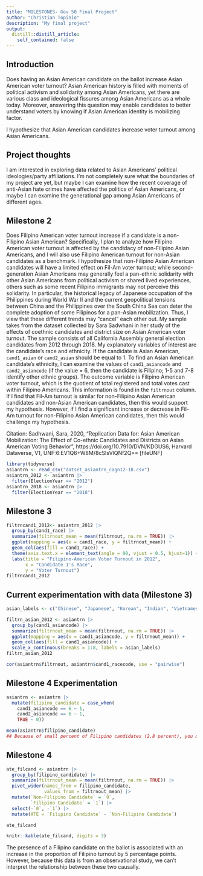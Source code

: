 ```yaml
---
title: "MILESTONES- Gov 50 Final Project"
author: "Christian Topinio"
description: "My final project"
output:
  distill::distill_article:
    self_contained: false
---
```


## Introduction
Does having an Asian American candidate on the ballot increase Asian American voter turnout? Asian American history is filled with moments of political activism and solidarity among Asian Americans, yet there are various class and ideological fissures among Asian Americans as a whole today. Moreover, answering this question may enable candidates to better understand voters by knowing if Asian American identity is mobilizing factor.

I hypothesize that Asian American candidates increase voter turnout among Asian Americans.

## Project thoughts

I am interested in exploring data related to Asian Americans' political ideologies/party affiliations. I'm not completely sure what the boundaries of my project are yet, but maybe I can examine how the recent coverage of anti-Asian hate crimes have affected the politics of Asian Americans, or maybe I can examine the generational gap among Asian Americans of different ages.

## Milestone 2

Does Filipino American voter turnout increase if a candidate is a non-Filipino Asian American? Specifically, I plan to analyze how Filipino American voter turnout is affected by the candidacy of non-Filipino Asian Americans, and I will also use Filipino American turnout for non-Asian candidates as a benchmark. I hypothesize that non-Filipino Asian American candidates will have a limited effect on Fil-Am voter turnout; while second-generation Asian Americans may generally feel a pan-ethnic solidarity with other Asian Americans from political activism or shared lived experiences, others such as some recent Filipino immigrants may not perceive this solidarity. In particular, the historical legacy of Japanese occupation of the Philippines during World War II and the current geopolitical tensions between China and the Philippines over the South China Sea can deter the complete adoption of some Filipinos for a pan-Asian mobilization. Thus, I view that these different trends may “cancel” each other out. My sample takes from the dataset collected by Sara Sadwhani in her study of the effects of coethnic candidates and district size on Asian American voter turnout. The sample consists of all California Assembly general election candidates from 2012 through 2018. My explanatory variables of interest are the candidate’s race and ethnicity. If the candidate is Asian American, `cand1_asian` or `cand2_asian` should be equal to 1. To find an Asian American candidate’s ethnicity, I can examine the values of `cand1_asiancode` and `cand2_asiancode` (if the value = 6, then the candidate is Filipino; 1-5 and 7-8 identify other ethnic groups). The outcome variable is Filipino American voter turnout, which is the quotient of total registered and total votes cast within Filipino Americans. This information is found in the `filtrnout` column. If I find that Fil-Am turnout is similar for non-Filipino Asian American candidates and non-Asian American candidates, then this would support my hypothesis. However, if I find a significant increase or decrease in Fil-Am turnout for non-Filipino Asian American candidates, then this would challenge my hypothesis.


Citation: Sadhwani, Sara, 2020, "Replication Data for: Asian American Mobilization: The Effect of Co-ethnic Candidates and Districts on Asian American Voting Behavior", https://doi.org/10.7910/DVN/KDGUS6, Harvard Dataverse, V1, UNF:6:EV1Q6+W8M/8cSIsVlQNf2Q== [fileUNF]

```r
library(tidyverse)
asiantrn <- read_csv("datset_asiantrn_cagn12-18.csv")
asiantrn_2012 <- asiantrn |>
  filter(ElectionYear == "2012")
asiantrn_2018 <- asiantrn |>
  filter(ElectionYear == "2018")
```
## Milestone 3

```r
filtrncand1_2012<- asiantrn_2012 |>
  group_by(cand1_race) |>
  summarize(filtrnout_mean = mean(filtrnout, na.rm = TRUE)) |>
  ggplot(mapping = aes(x = cand1_race, y = filtrnout_mean)) +
  geom_col(aes(fill = cand1_race)) +
  theme(axis.text.x = element_text(angle = 90, vjust = 0.5, hjust=1)) +
  labs(title = "Filipino-American Voter Turnout in 2012",
       x = "Candidate 1's Race",
       y = "Voter Turnout")
filtrncand1_2012
```
## Current experimentation with data (Milestone 3)

```r
asian_labels <- c("Chinese", "Japanese", "Korean", "Indian", "Vietnamese", "Filipino", "Taiwanese", "Other")

filtrn_asian_2012 <- asiantrn |>
  group_by(cand1_asiancode) |>
  summarize(filtrnout_mean = mean(filtrnout, na.rm = TRUE)) |>
  ggplot(mapping = aes(x = cand1_asiancode, y = filtrnout_mean)) +
  geom_col(aes(fill = cand1_asiancode)) +
  scale_x_continuous(breaks = 1:8, labels = asian_labels)
filtrn_asian_2012
```


```r
cor(asiantrn$filtrnout, asiantrn$cand1_racecode, use = "pairwise")
```
## Milestone 4 Experimentation

```r
asiantrn <- asiantrn |>
  mutate(filipino_candidate = case_when(
    cand1_asiancode == 6 ~ 1,
    cand2_asiancode == 6 ~ 1,
    TRUE ~ 0))

mean(asiantrn$filipino_candidate)
## Because of small percent of Filipino candidates (2.8 percent), you may want to do bootstrapping for final project
```

## Milestone 4

```r
ate_filcand <- asiantrn |>
  group_by(filipino_candidate) |>
  summarize(filtrnout_mean = mean(filtrnout, na.rm = TRUE)) |>
  pivot_wider(names_from = filipino_candidate,
              values_from = filtrnout_mean) |>
  mutate(`Non-Filipino Candidate` = `0`,
         `Filipino Candidate` = `1`) |>
  select(-`0`, -`1`) |>
  mutate(ATE = `Filipino Candidate` - `Non-Filipino Candidate`)

ate_filcand
```
```r
knitr::kable(ate_filcand, digits = 3)
```
The presence of a Filipino candidate on the ballot is associated with an increase in the proportion of Filipino turnout by 5 percentage points. However, because this data is from an observational study, we can't interpret the relationship between these two causally.






